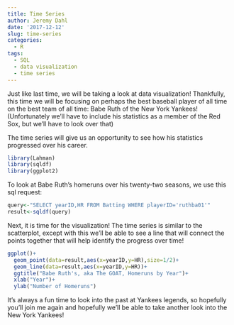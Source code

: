 ```yaml
---
title: Time Series
author: Jeremy Dahl
date: '2017-12-12'
slug: time-series
categories:
  - R
tags:
  - SQL
  - data visualization
  - time series
---
```


Just like last time, we will be taking a look at data visualization! Thankfully, this time we will be focusing on perhaps the best baseball player of all time on the best team of all time: Babe Ruth of the New York Yankees! (Unfortunately we'll have to include his statistics as a member of the Red Sox, but we'll have to look over that)

The time series will give us an opportunity to see how his statistics progressed over his career. 

```r
library(Lahman)
library(sqldf)
library(ggplot2)
```

To look at Babe Ruth’s homeruns over his twenty-two seasons, we use this sql request: 

```r
query<-"SELECT yearID,HR FROM Batting WHERE playerID='ruthba01'"
result<-sqldf(query)
```

Next, it is time for the visualization! The time series is similar to the scatterplot, except with this we'll be able to see a line that will connect the points together that will help identify the progress over time!

```r
ggplot()+
  geom_point(data=result,aes(x=yearID,y=HR),size=1/2)+
  geom_line(data=result,aes(x=yearID,y=HR))+
  ggtitle("Babe Ruth's, aka The GOAT, Homeruns by Year")+
  xlab("Year")+
  ylab("Number of Homeruns")
```

It's always a fun time to look into the past at Yankees legends, so hopefully you'll join me again and hopefully we'll be able to take another look into the New York Yankees! 